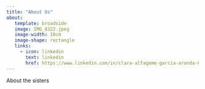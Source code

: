 ```yaml
---
title: "About Us"
about: 
   template: broadside
   image: IMG_8322.jpeg
   image-width: 10cm
   image-shape: rectangle
   links: 
     - icon: linkedin 
       text: linkedin
       href: https://www.linkedin.com/in/clara-alfageme-garcia-aranda-624328222/
---
```


About the sisters
